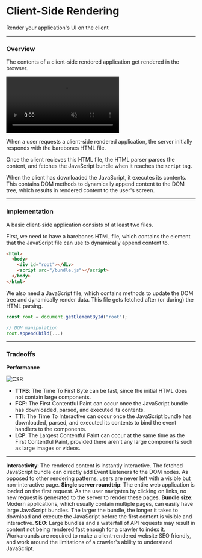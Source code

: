 
# Client-Side Rendering

Render your application's UI on the client

---

### Overview

The contents of a client-side rendered application get rendered in the browser.

<video
  src="https://res.cloudinary.com/dq8xfyhu4/video/upload/v1661498946/FM%20Workshop/rendering-patterns/client-side-rendering/mov1_lpohhw.mov"
  loop
  muted
  controls
/>

When a user requests a client-side rendered application, the server initially responds with the barebones HTML file.

Once the client recieves this HTML file, the HTML parser parses the content, and fetches the JavaScript bundle when it reaches the `script` tag.

When the client has downloaded the JavaScript, it executes its contents. This contains DOM methods to dynamically append content to the DOM tree, which results in rendered content to the user's screen.

---

### Implementation

A basic client-side application consists of at least two files.

First, we need to have a barebones HTML file, which contains the element that the JavaScript file can use to dynamically append content to.

```html
<html>
  <body>
    <div id="root"></div>
    <script src="/bundle.js"></script>
  </body>
</html>
```

We also need a JavaScript file, which contains methods to update the DOM tree and dynamically render data. This file gets fetched after (or during) the HTML parsing.

```js
const root = document.getElementById("root");

// DOM manipulation
root.appendChild(...)
```

---

### Tradeoffs

<Callout type="info">
  <b>Performance</b>

![CSR](/rendering-patterns/client-side-rendering/1.png)

- **TTFB**: The Time To First Byte can be fast, since the initial HTML does not contain large components.
- **FCP**: The First Contentful Paint can occur once the JavaScript bundle has downloaded, parsed, and executed its contents.
- **TTI**: The Time To Interactive can occur once the JavaScript bundle has downloaded, parsed, and executed its contents to bind the event handlers to the components.
- **LCP**: The Largest Contentful Paint can occur at the same time as the First Contentful Paint, provided there aren't any large components such as large images or videos.

</Callout>

---

<Callout type="green">
  <b>Interactivity</b>: The rendered content is instantly interactive. The
  fetched JavaScript bundle can directly add Event Listeners to the DOM nodes.
  As opposed to other rendering patterns, users are never left with a visible
  but non-interactive page.
</Callout>

<Callout type="green">
  <b>Single server roundtrip</b>: The entire web application is loaded on the
  first request. As the user navigates by clicking on links, no new request is
  generated to the server to render these pages.
</Callout>

<Callout type="warning">
  <b>Bundle size</b>: Modern applications, which usually contain multiple pages,
  can easily have large JavaScript bundles. The larger the bundle, the longer it
  takes to download and execute the JavaScript before the first content is
  visible and interactive.
</Callout>

<Callout type="warning">
  <b>SEO</b>: Large bundles and a waterfall of API requests may result in
  content not being rendered fast enough for a crawler to index it. Workarounds
  are required to make a client-rendered website SEO friendly, and work around
  the limitations of a crawler's ability to understand JavaScript.
</Callout>
